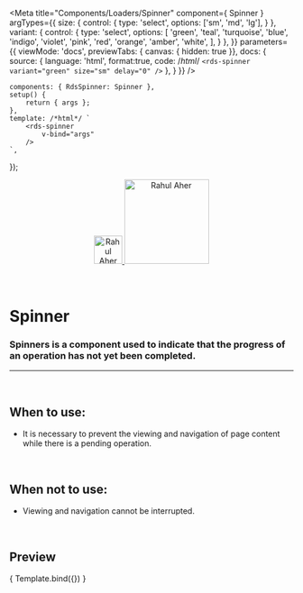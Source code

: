 
<Meta
	title="Components/Loaders/Spinner"
	component={ Spinner }
	argTypes={{
		size: {
			control: {
				type: 'select',
				options: ['sm', 'md', 'lg'],
			}
		},
		variant: {
			control: {
				type: 'select',
				options: [
					'green',
					'teal',
					'turquoise',
					'blue',
					'indigo',
					'violet',
					'pink',
					'red',
					'orange',
					'amber',
					'white',
				],
			}
		},
	}}
	parameters={{
		viewMode: 'docs',
		previewTabs: { canvas: { hidden: true }},
		docs: {
			source: {
				language: 'html',
				format:true,
				code: /*html*/ 
`<rds-spinner
	variant="green"
	size="sm"
	delay="0"
/>`
			},
		}
	}}
/>

	components: { RdsSpinner: Spinner },
	setup() {
		return { args };
	},
	template: /*html*/ `
		<rds-spinner
			v-bind="args"
		/>
	`,
});

<div align="center" style={{display: 'flex'}}>
    <a href="https://rahulaher.netlify.app">
        <img src="https://rahulaher.netlify.app/img/logo/glyph-black-colored.svg" alt="Rahul Aher logo" width="50" />
        <img src="https://rahulaher.netlify.app/img/logo/word-black-colored.svg" alt="Rahul Aher" width="150" />
    </a>
</div>

<br />
<br />

# Spinner

### Spinners is a component used to indicate that the progress of an operation has not yet been completed.
---
<br />

## When to use:
- It is necessary to prevent the viewing and navigation of page content while there is a pending operation.

<br />

## When not to use:
- Viewing and navigation cannot be interrupted.

<br />

## Preview

<Canvas>
	<Story
		name="Spinner"
		args={{
			delay: 0,
		}}
	>
		{ Template.bind({}) }
	</Story>
</Canvas>

<ArgsTable story="Spinner" />